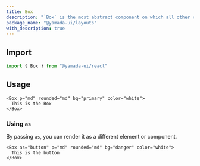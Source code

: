 ```yaml
---
title: Box
description: "`Box` is the most abstract component on which all other components are built. By default, it renders a `div` element."
package_name: "@yamada-ui/layouts"
with_description: true
---
```


## Import

```ts
import { Box } from "@yamada-ui/react"
```

## Usage

```tsx
<Box p="md" rounded="md" bg="primary" color="white">
  This is the Box
</Box>
```

### Using `as`

By passing `as`, you can render it as a different element or component.

```tsx
<Box as="button" p="md" rounded="md" bg="danger" color="white">
  This is the button
</Box>
```
